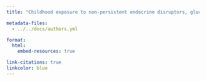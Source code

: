 ```yaml
---
title: "Childhood exposure to non-persistent endocrine disruptors, glucocorticosteroids, and neurodevelopment: A study based on the parametric g-formula"

metadata-files:
  - ../../docs/authors.yml

format:
  html:
    embed-resources: true

link-citations: true
linkcolor: blue
---
```

